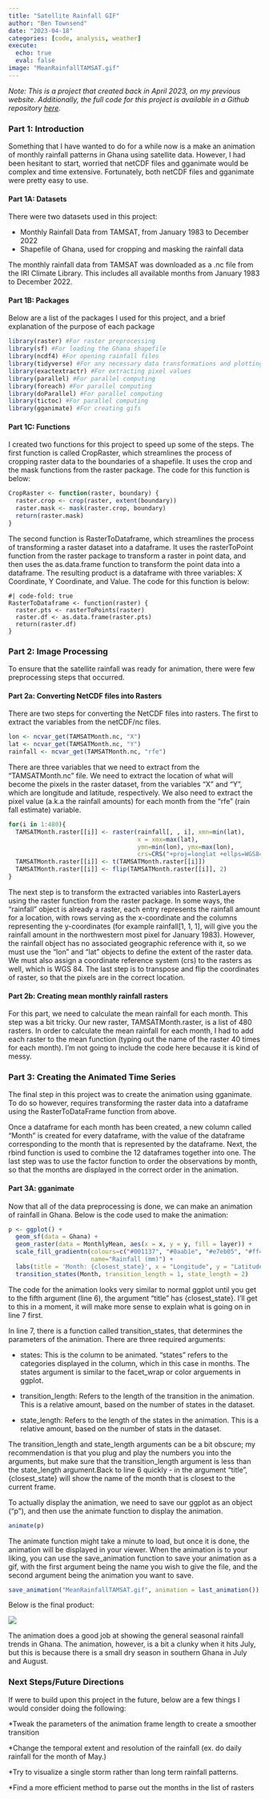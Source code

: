 ```yaml
---
title: "Satellite Rainfall GIF"
author: "Ben Townsend"
date: "2023-04-18"
categories: [code, analysis, weather]
execute: 
  echo: true
  eval: false
image: "MeanRainfallTAMSAT.gif"
---
```


*Note: This is a project that created back in April 2023, on my previous website. Additionally, the full code for this project is available in a Github repository [here](https://github.com/bentowns/GhanaTimeseries).*

### **Part 1: Introduction**

Something that I have wanted to do for a while now is a make an animation of monthly rainfall patterns in Ghana using satellite data. However, I had been hesitant to start, worried that netCDF files and gganimate would be complex and time extensive. Fortunately, both netCDF files and gganimate were pretty easy to use.

#### **Part 1A: Datasets**

There were two datasets used in this project:

-   Monthly Rainfall Data from TAMSAT, from January 1983 to December 2022
-   Shapefile of Ghana, used for cropping and masking the rainfall data

The monthly rainfall data from TAMSAT was downloaded as a .nc file from the IRI Climate Library. This includes all available months from January 1983 to December 2022.

#### **Part 1B: Packages**

Below are a list of the packages I used for this project, and a brief explanation of the purpose of each package

```r
library(raster) #For raster preprocessing
library(sf) #For loading the Ghana shapefile
library(ncdf4) #For opening rainfall files
library(tidyverse) #For any necessary data transformations and plotting
library(exactextractr) #For extracting pixel values
library(parallel) #For parallel computing
library(foreach) #For parallel computing
library(doParallel) #For parallel computing
library(tictoc) #For parallel computing
library(gganimate) #For creating gifs
```

#### **Part 1C: Functions**

I created two functions for this project to speed up some of the steps. The first function is called CropRaster, which streamlines the process of cropping raster data to the boundaries of a shapefile. It uses the crop and the mask functions from the raster package. The code for this function is below:

```r
CropRaster <- function(raster, boundary) {
  raster.crop <- crop(raster, extent(boundary))
  raster.mask <- mask(raster.crop, boundary)
  return(raster.mask)
}
```

The second function is RasterToDataframe, which streamlines the process of transforming a raster dataset into a dataframe. It uses the rasterToPoint function from the raster package to transform a raster in point data, and then uses the as.data.frame function to transform the point data into a dataframe. The resulting product is a dataframe with three variables: X Coordinate, Y Coordinate, and Value. The code for this function is below:

```verbatim
#| code-fold: true
RasterToDataframe <- function(raster) {
  raster.pts <- rasterToPoints(raster)
  raster.df <- as.data.frame(raster.pts)
  return(raster.df)
}
```

### **Part 2: Image Processing**

To ensure that the satellite rainfall was ready for animation, there were few preprocessing steps that occurred.

#### **Part 2a: Converting NetCDF files into Rasters**

There are two steps for converting the NetCDF files into rasters. The first to extract the variables from the netCDF/nc files.

```r
lon <- ncvar_get(TAMSATMonth.nc, "X")
lat <- ncvar_get(TAMSATMonth.nc, "Y")
rainfall <- ncvar_get(TAMSATMonth.nc, "rfe")
```

There are three variables that we need to extract from the "TAMSATMonth.nc" file. We need to extract the location of what will become the pixels in the raster dataset, from the variables "X" and "Y", which are longitude and latitude, respectively. We also need to extract the pixel value (a.k.a the rainfall amounts) for each month from the "rfe" (rain fall estimate) variable.

```r
for(i in 1:480){
  TAMSATMonth.raster[[i]] <- raster(rainfall[, , i], xmn=min(lat), 
                                    x = xmx=max(lat), 
                                    ymn=min(lon), ymx=max(lon), 
                                    crs=CRS("+proj=longlat +ellps=WGS84 +datum=WGS84 +no_defs+ towgs84=0,0,0"))
  TAMSATMonth.raster[[i]] <- t(TAMSATMonth.raster[[i]])
  TAMSATMonth.raster[[i]] <- flip(TAMSATMonth.raster[[i]], 2)
}
```

The next step is to transform the extracted variables into RasterLayers using the raster function from the raster package. In some ways, the "rainfall" object is already a raster, each entry represents the rainfall amount for a location, with rows serving as the x-coordinate and the columns representing the y-coordinates (for example rainfall\[1, 1, 1\], will give you the rainfall amount in the northwestern most pixel for January 1983). However, the rainfall object has no associated geographic reference with it, so we must use the "lon" and "lat" objects to define the extent of the raster data. We must also assign a coordinate reference system (crs) to the rasters as well, which is WGS 84. The last step is to transpose and flip the coordinates of raster, so that the pixels are in the correct location.

#### **Part 2b: Creating mean monthly rainfall rasters**

For this part, we need to calculate the mean rainfall for each month. This step was a bit tricky. Our new raster, TAMSATMonth.raster, is a list of 480 rasters. In order to calculate the mean rainfall for each month, I had to add each raster to the mean function (typing out the name of the raster 40 times for each month). I'm not going to include the code here because it is kind of messy.

### **Part 3: Creating the Animated Time Series**

The final step in this project was to create the animation using gganimate. To do so however, requires transforming the raster data into a dataframe using the RasterToDataFrame function from above.

Once a dataframe for each month has been created, a new column called "Month" is created for every dataframe, with the value of the dataframe corresponding to the month that is represented by the dataframe. Next, the rbind function is used to combine the 12 dataframes together into one. The last step was to use the factor function to order the observations by month, so that the months are displayed in the correct order in the animation.

#### **Part 3A: gganimate**

Now that all of the data preprocessing is done, we can make an animation of rainfall in Ghana. Below is the code used to make the animation:

```r
p <- ggplot() +
  geom_sf(data = Ghana) +
  geom_raster(data = MonthlyMean, aes(x = x, y = y, fill = layer)) +
  scale_fill_gradientn(colours=c("#001137", "#0aab1e", "#e7eb05", "#ff4a2d", "#e90000"),
                       name="Rainfall (mm)") +
  labs(title = 'Month: {closest_state}', x = "Longitude", y = "Latitude") +
  transition_states(Month, transition_length = 1, state_length = 2)
```

The code for the animation looks very similar to normal ggplot until you get to the fifth argument (line 6), the argument "title" has {closest_state}. I'll get to this in a moment, it will make more sense to explain what is going on in line 7 first.

In line 7, there is a function called transition_states, that determines the parameters of the animation. There are three required arguments:

-   states: This is the column to be animated. "states" refers to the categories displayed in the column, which in this case in months. The states argument is similar to the facet_wrap or color arguements in ggplot.

-   transition_length: Refers to the length of the transition in the animation. This is a relative amount, based on the number of states in the dataset.

-   state_length: Refers to the length of the states in the animation. This is a relative amount, based on the number of stats in the dataset.

The transition_length and state_length arguments can be a bit obscure; my recommendation is that you plug and play the numbers you into the arguments, but make sure that the transition_length argument is less than the state_length argument.Back to line 6 quickly - in the argument "title", {closest_state} will show the name of the month that is closest to the current frame.

To actually display the animation, we need to save our ggplot as an object ("p"), and then use the animate function to display the animation.

```r
animate(p)
```

The animate function might take a minute to load, but once it is done, the animation will be displayed in your viewer. When the animation is to your liking, you can use the save_animation function to save your animation as a gif, with the first argument being the name you wish to give the file, and the second argument being the animation you want to save.

```r
save_animation("MeanRainfallTAMSAT.gif", animation = last_animation())
```

Below is the final product:

![](MeanRainfallTAMSAT.gif){fig-align="center"}

The animation does a good job at showing the general seasonal rainfall trends in Ghana. The animation, however, is a bit a clunky when it hits July, but this is because there is a small dry season in southern Ghana in July and August.

### **Next Steps/Future Directions**

If were to build upon this project in the future, below are a few things I would consider doing the following:

\*Tweak the parameters of the animation frame length to create a smoother transition

\*Change the temporal extent and resolution of the rainfall (ex. do daily rainfall for the month of May.)

\*Try to visualize a single storm rather than long term rainfall patterns.

\*Find a more efficient method to parse out the months in the list of rasters
